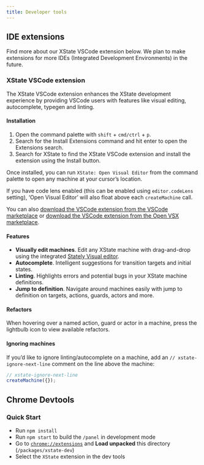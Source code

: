 ```yaml
---
title: Developer tools
---
```


## IDE extensions

Find more about our XState VSCode extension below. We plan to make extensions for more IDEs (Integrated Development Environments) in the future.

<!-- deps: [stately-editor] -->

### XState VSCode extension

The XState VSCode extension enhances the XState development experience by providing VSCode users with features like visual editing, autocomplete, typegen and linting.

#### Installation

1. Open the command palette with `shift` + `cmd/ctrl` + `p`.
2. Search for the Install Extensions command and hit enter to open the Extensions search.
3. Search for XState to find the XState VSCode extension and install the extension using the Install button.

Once installed, you can run `XState: Open Visual Editor` from the command palette to open any machine at your cursor’s location.

If you have code lens enabled (this can be enabled using `editor.codeLens` setting), ‘Open Visual Editor’ will also float above each `createMachine` call.

You can also [download the VSCode extension from the VSCode marketplace](https://marketplace.visualstudio.com/items?itemName=statelyai.stately-vscode) or [download the VSCode extension from the Open VSX marketplace](https://open-vsx.org/extension/statelyai/stately-vscode).

#### Features

- **Visually edit machines**. Edit any XState machine with drag-and-drop using the integrated [Stately Visual editor](https://stately.ai/editor).
- **Autocomplete**. Intelligent suggestions for transition targets and initial states.
- **Linting**. Highlights errors and potential bugs in your XState machine definitions.
- **Jump to definition**. Navigate around machines easily with jump to definition on targets, actions, guards, actors and more.

#### Refactors

When hovering over a named action, guard or actor in a machine, press the lightbulb icon to view available refactors.

#### Ignoring machines

If you’d like to ignore linting/autocomplete on a machine, add an `// xstate-ignore-next-line` comment on the line above the machine:

```js
// xstate-ignore-next-line
createMachine({});
```

<!-- TODO: What does the layout string mean? -->

## Chrome Devtools

<!-- TODO: What are the Chrome devtools? -->

### Quick Start

- Run `npm install`
- Run `npm start` to build the `/panel` in development mode
- Go to [`chrome://extensions`](chrome://extensions) and **Load unpacked** this directory (`/packages/xstate-dev`)
- Select the `XState` extension in the dev tools
